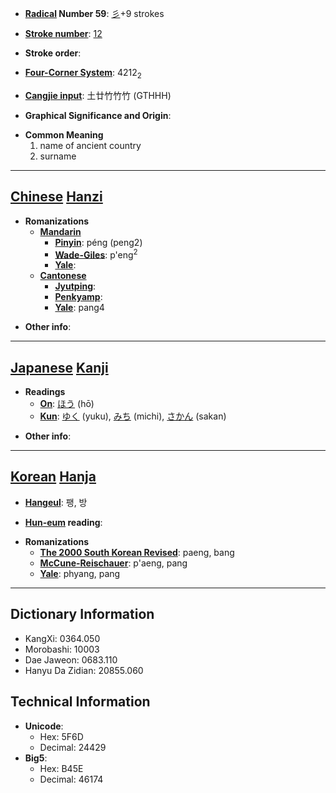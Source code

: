 * '''[[Wiktionary:Chinese radical index| Radical]] Number 59''': [[Wiktionary:Chinese radical index 彡|彡]]+9 strokes

* '''[[Wiktionary:Chinese total strokes index|Stroke number]]''': [[Wiktionary:Chinese total strokes index 12|12]]

* '''Stroke order''': 

* '''[[Wiktionary:Chinese four corner index|Four-Corner System]]''': 4212<sub>2</sub>

* '''[[Wiktionary:Chinese Cangjie index|Cangjie input]]''': 土廿竹竹竹 (GTHHH)

* '''Graphical Significance and Origin''': 

* '''Common Meaning'''
*#name of ancient country
*# surname


----

== [[Chinese]] [[Hanzi]] ==

* '''Romanizations'''
** '''[[Mandarin]]'''
*** '''[[Pinyin]]''': péng (peng2)
*** '''[[Wade-Giles]]''': p'eng<sup>2</sup>
*** '''[[Yale]]''': 
** '''[[Cantonese]]'''
*** '''[[Jyutping]]''':
*** '''[[Penkyamp]]''': 
*** '''[[Yale]]''': pang4

* '''Other info''': 

----

== [[Japanese]] [[Kanji]] ==

* '''Readings'''
** '''[[On]]''': [[ほう]] (hō)
** '''[[Kun]]''': [[ゆく]] (yuku), [[みち]] (michi), [[さかん]] (sakan)

* '''Other info''':  

----

== [[Korean]] [[Hanja]] ==

* '''[[Hangeul]]''': 팽, 방

* '''[[Hun-eum]] reading''': 

* '''Romanizations'''
** '''[[The 2000 South Korean Revised Romanization|The 2000 South Korean Revised]]''': paeng, bang
** '''[[McCune-Reischauer]]''': p'aeng, pang
** '''[[Yale]]''': phyang, pang

----

== Dictionary Information ==

* KangXi: 0364.050
* Morobashi: 10003
* Dae Jaweon: 0683.110
* Hanyu Da Zidian: 20855.060

== Technical Information ==

* '''Unicode''':
** Hex: 5F6D
** Decimal: 24429
* '''Big5''':
** Hex: B45E
** Decimal: 46174